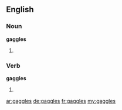 ==English==

===Noun===
'''gaggles'''

# {{plural of|[[gaggle]]}}

===Verb===
'''gaggles'''

# {{third-person singular of|[[gaggle]]}}

[[ar:gaggles]]
[[de:gaggles]]
[[fr:gaggles]]
[[my:gaggles]]